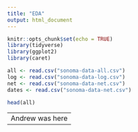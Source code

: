 ```yaml
---
title: "EDA"
output: html_document
---
```


```r
knitr::opts_chunk$set(echo = TRUE)
library(tidyverse)
library(ggplot2)
library(caret)
```

```r
all <- read.csv("sonoma-data-all.csv")
log <- read.csv("sonoma-data-log.csv")
net <- read.csv("sonoma-data-net.csv")
dates <- read.csv("sonoma-data-net.csv")
```

```r
head(all)
```


---
Andrew was here
---
